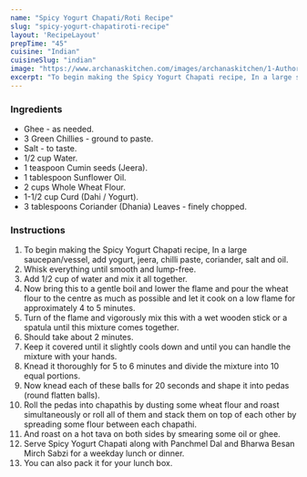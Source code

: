 ---
name: "Spicy Yogurt Chapati/Roti Recipe"
slug: "spicy-yogurt-chapatiroti-recipe"
layout: 'RecipeLayout'
prepTime: "45"
cuisine: "Indian"
cuisineSlug: "indian"
image: "https://www.archanaskitchen.com/images/archanaskitchen/1-Author/Gauravi_Vinay/Spicy_yogurt_chapathi.jpg"
excerpt: "To begin making the Spicy Yogurt Chapati recipe, In a large saucepanvessel, add yogurt, jeera, chilli paste, coriander, salt and oil"
---

### Ingredients

- Ghee - as needed.
- 3 Green Chillies - ground to paste.
- Salt - to taste.
- 1/2 cup Water.
- 1 teaspoon Cumin seeds (Jeera).
- 1 tablespoon Sunflower Oil.
- 2 cups Whole Wheat Flour.
- 1-1/2 cup Curd (Dahi / Yogurt).
- 3 tablespoons Coriander (Dhania) Leaves - finely chopped.

### Instructions

1. To begin making the Spicy Yogurt Chapati recipe, In a large saucepan/vessel, add yogurt, jeera, chilli paste, coriander, salt and oil.
1. Whisk everything until smooth and lump-free.
1. Add 1/2 cup of water and mix it all together.
1. Now bring this to a gentle boil and lower the flame and pour the wheat flour to the centre as much as possible and let it cook on a low flame for approximately 4 to 5 minutes.
1. Turn of the flame and vigorously mix this with a wet wooden stick or a spatula until this mixture comes together.
1. Should take about 2 minutes.
1. Keep it covered until it slightly cools down and until you can handle the mixture with your hands.
1. Knead it thoroughly for 5 to 6 minutes and divide the mixture into 10 equal portions.
1. Now knead each of these balls for 20 seconds and shape it into pedas (round flatten balls).
1. Roll the pedas into chapathis by dusting some wheat flour and roast simultaneously or roll all of them and stack them on top of each other by spreading some flour between each chapathi.
1. And roast on a hot tava on both sides by smearing some oil or ghee.
1. Serve Spicy Yogurt Chapati along with Panchmel Dal and Bharwa Besan Mirch Sabzi for a weekday lunch or dinner.
1. You can also pack it for your lunch box.
